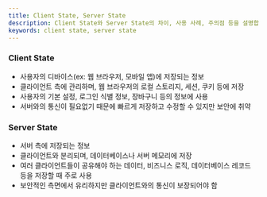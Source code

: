 ```yaml
---
title: Client State, Server State
description: Client State와 Server State의 차이, 사용 사례, 주의점 등을 설명합니다.
keywords: client state, server state
---
```


### Client State

- 사용자의 디바이스(ex: 웹 브라우저, 모바일 앱)에 저장되는 정보
- 클라이언트 측에 관리하며, 웹 브라우저의 로컬 스토리지, 세션, 쿠키 등에 저장
- 사용자의 기본 설정, 로그인 식별 정보, 장바구니 등의 정보에 사용
- 서버와의 통신이 필요없기 때문에 빠르게 저장하고 수정할 수 있지만 보안에 취약

### Server State

- 서버 측에 저장되는 정보
- 클라이언트와 분리되며, 데이터베이스나 서버 메모리에 저장
- 여러 클라이언트들이 공유해야 하는 데이터, 비즈니스 로직, 데이터베이스 레코드 등을 저장할 때 주로 사용
- 보안적인 측면에서 유리하지만 클라이언트와의 통신이 보장되어야 함
